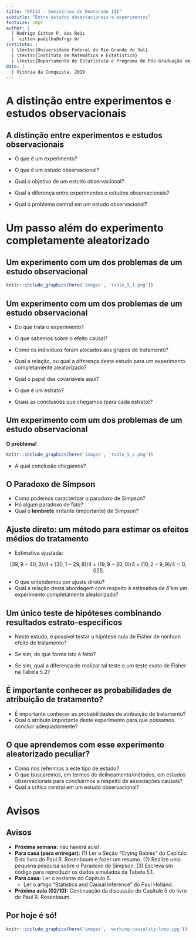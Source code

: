 ```yaml
---
title: "EPI13 - Seminários de Doutorado III"
subtitle: "Entre estudos observacionais e experimentos"
fontsize: 10pt
author: |
  | Rodrigo Citton P. dos Reis
  | `citton.padilha@ufrgs.br`
institute: |
  | \textsc{Universidade Federal do Rio Grande do Sul}
  | \textsc{Instituto de Matemática e Estatística}
  | \textsc{Departamento de Estatística e Programa de Pós-Graduação em Epidemiologia}
date: |
  | Vitória da Conquista, 2019
---
```


# A distinção entre experimentos e estudos observacionais

## A distinção entre experimentos e estudos observacionais

- O que é um experimento?
- O que é um estudo observacional?
- Qual o objetivo de um estudo observacional?

- Qual a diferença entre experimentos e estudos observacionais?
- Qual o problema central em um estudo observacional?

# Um passo além do experimento completamente aleatorizado

## Um experimento com um dos problemas de um estudo observacional

```r

knitr::include_graphics(here('images', 'table_5_1.png'))

```

## Um experimento com um dos problemas de um estudo observacional

- Do que trata o experimento?
- O que sabemos sobre o efeito causal?

- Como os indivíduos foram alocados aos grupos de tratamento?
- Qual a relação, ou qual a diferença deste estudo para um experimento completamente aleatorizado?
- Qual o papel das covariáveis aqui?
- O que é um estrato?

- Quais  as conclusões que chegamos (para cada estrato)?

## Um experimento com um dos problemas de um estudo observacional

__O problema!__

```r

knitr::include_graphics(here('images', 'table_5_2.png'))

```

- A qual conclusão chegamos?

## O Paradoxo de Simpson

- Como podemos caracterizar o paradoxo de Simpson?
- Há algum paradoxo de fato?
- Qual o __lembrete__ irritante (importante) de Simpson?

## Ajuste direto: um método para estimar os efeitos médios do tratamento

- Estimativa ajustada:

$$
(39,9 - 40,3) / 4 + (30,1 - 29,8) / 4 + (19,9 - 20,0) / 4 + (10,2 - 9,9) / 4 = 0,025.
$$

- O que entendemos por ajuste direto?
- Qual a relação desta abordagem com respeito à estimativa de $\bar{\delta}$ em um experimento completamente aleatorizado?

## Um único teste de hipóteses combinando resultados estrato-específicos

- Neste estudo, é possível testar a hipótese nula de Fisher de nenhum efeito de tratamento?

- Se sim, de que forma isto é feito?

- Se sim, qual a diferença de realizar tal teste e um teste exato de Fisher na Tabela 5.2?

## É importante conhecer as probabilidades de atribuição de tratamento?

- É importante conhecer as probabilidades de atribuição de tratamento?
- Qual o atributo importante deste experimento para que possamos concluir adequadamente?

## O que aprendemos com esse experimento aleatorizado peculiar?

- Como nos referimos a este tipo de estudo?
- O que buscaremos, em termos de delineamento/métodos, em estudos observacionais para concluirmos a respeito de associações causais?
- Qual a crítica central em um estudo observacional?

# Avisos

## Avisos

- __Próxima semana:__ não haverá aula!
- __Para casa (para entregar):__ (1) Ler a Seção "Crying Babies" do Capítulo 5 do livro do Paul R. Rosenbaum e fazer um resumo. (2) Realize uma pequena pesquisa sobre o Paradoxo de Simpson. (3) Escreva um código para reproduzir os dados simulados da Tabela 5.1.
- __Para casa:__ Ler o restante do Capítulo 5.
    + Ler o artigo "Statistics and Causal Inference" do Paul Holland.
- __Próxima aula (02/10):__ Continuação da discussão do Capítulo 5 do livro do Paul R. Rosenbaum.

## Por hoje é só!

```r

knitr::include_graphics(here('images', 'working-causality-loop.jpg'))

```

